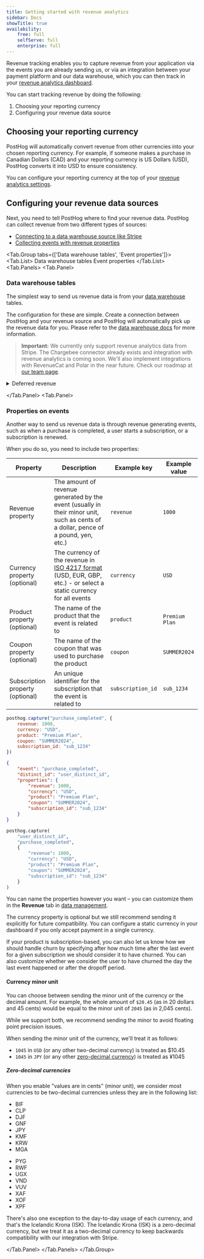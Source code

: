 ```yaml
---
title: Getting started with revenue analytics
sidebar: Docs
showTitle: true
availability:
    free: full
    selfServe: full
    enterprise: full
---
```



<RevAnalyticsBetaWarning />

Revenue tracking enables you to capture revenue from your application via the events you are already sending us, or via an integration between your payment platform and our data warehouse, which you can then track in your [revenue analytics dashboard](https://app.posthog.com/revenue_analytics).

<ProductScreenshot
    imageLight = "https://res.cloudinary.com/dmukukwp6/image/upload/Screenshot_2025_09_05_at_14_05_35_288e8e0d6c.png" 
    imageDark = "https://res.cloudinary.com/dmukukwp6/image/upload/Screenshot_2025_09_05_at_14_06_29_e4fe61d678.png"
    alt="Revenue analytics dashboard view" 
    classes="rounded"
/>

You can start tracking revenue by doing the following:

1. Choosing your reporting currency
2. Configuring your revenue data source

## Choosing your reporting currency

PostHog will automatically convert revenue from other currencies into your chosen reporting currency. For example, if someone makes a purchase in Canadian Dollars (CAD) and your reporting currency is US Dollars (USD), PostHog converts it into USD to ensure consistency.

You can configure your reporting currency at the top of your [revenue analytics settings](https://app.posthog.com/data-management/revenue).

<ProductScreenshot
    imageLight = "https://res.cloudinary.com/dmukukwp6/image/upload/Screenshot_2025_09_05_at_15_10_24_15de3d52e1.png" 
    imageDark = "https://res.cloudinary.com/dmukukwp6/image/upload/Screenshot_2025_09_05_at_15_10_32_a6e6330e13.png"
    alt="Revenue analytics currency picker" 
    classes="rounded"
/>

## Configuring your revenue data sources

Next, you need to tell PostHog where to find your revenue data. PostHog can collect revenue from two different types of sources:

- [Connecting to a data warehouse source like Stripe](/docs/revenue-analytics/getting-started?tab=Data+warehouse+tables#data-warehouse-tables)
- [Collecting events with revenue properties](/docs/revenue-analytics/getting-started?tab=Event+properties#properties-on-events)


<Tab.Group tabs={['Data warehouse tables', 'Event properties']}>
<Tab.List>
<Tab>Data warehouse tables</Tab>
<Tab>Event properties</Tab>
</Tab.List>
<Tab.Panels>
<Tab.Panel>

### Data warehouse tables

The simplest way to send us revenue data is from your [data warehouse](/data-warehouse) tables.

<ProductScreenshot
    imageLight="https://res.cloudinary.com/dmukukwp6/image/upload/Screenshot_2025_09_05_at_14_18_19_eeec8127a9.png" 
    imageDark="https://res.cloudinary.com/dmukukwp6/image/upload/Screenshot_2025_09_05_at_14_18_30_c7ad45d637.png"
    alt="Data warehouse tables setup"
    classes="rounded"
/>

The configuration for these are simple. Create a connection between PostHog and your revenue source and PostHog will automatically pick up the revenue data for you.
Please refer to the [data warehouse docs](/data-warehouse) for more information.

> **Important:** We currently only support revenue analytics data from Stripe. The Chargebee connector already exists and integration with revenue analytics is coming soon. We'll also implement integrations with RevenueCat and Polar in the near future. Check our roadmap at [our team page](/teams/revenue-analytics).

<details>
    <summary>Deferred revenue</summary>
    <p>
        When using revenue data from your data warehouse (from sources like Stripe), PostHog will automatically defer revenue recognition to match your accounting practices. This means we'll spread the revenue across all the months a charge is relevant for.
        You can learn more about this on the [deferred revenue](/docs/revenue-analytics/deferred-revenue) page.
    </p>
</details>

</Tab.Panel>
<Tab.Panel>

### Properties on events

Another way to send us revenue data is through revenue generating events, such as when a purchase is completed, a user starts a subscription, or a subscription is renewed.

When you do so, you need to include two properties:

| Property | Description | Example key | Example value |
| --- | --- | --- | --- |
| Revenue property | The amount of revenue generated by the event (usually in their minor unit, such as cents of a dollar, pence of a pound, yen, etc.) | `revenue` | `1000` |
| Currency property (optional) | The currency of the revenue in [ISO 4217 format](https://en.wikipedia.org/wiki/ISO_4217) (USD, EUR, GBP, etc.) - or select a static currency for all events | `currency` | `USD` |
| Product property (optional) | The name of the product that the event is related to | `product` | `Premium Plan` |
| Coupon property (optional) | The name of the coupon that was used to purchase the product | `coupon` | `SUMMER2024` |
| Subscription property (optional) | An unique identifier for the subscription that the event is related to | `subscription_id` | `sub_1234` |

<MultiLanguage>

```js
posthog.capture("purchase_completed", {
    revenue: 1000,
    currency: "USD",
    product: "Premium Plan",
    coupon: "SUMMER2024",
    subscription_id: "sub_1234"
})
```

```json
{
    "event": "purchase_completed",
    "distinct_id": "user_distinct_id",
    "properties": {
        "revenue": 1000,
        "currency": "USD",
        "product": "Premium Plan",
        "coupon": "SUMMER2024",
        "subscription_id": "sub_1234"
    }
}
```

```python
posthog.capture(
    "user_distinct_id",
    "purchase_completed",
    {
        "revenue": 1000,
        "currency": "USD",
        "product": "Premium Plan",
        "coupon": "SUMMER2024",
        "subscription_id": "sub_1234"
    }
)
```
</MultiLanguage>

You can name the properties however you want – you can customize them in the **Revenue** tab in [data management](https://app.posthog.com/data-management/revenue).

The currency property is optional but we still recommend sending it explicitly for future compatibility. You can configure a static currency in your dashboard if you only accept payment in a single currency.

If your product is subscription-based, you can also let us know how we should handle churn by specifying after how much time after the last event for a given subscription we should consider it to have churned.
You can also customize whether we consider the user to have churned the day the last event happened or after the dropoff period.

<ProductScreenshot
    imageLight="https://res.cloudinary.com/dmukukwp6/image/upload/Screenshot_2025_09_05_at_14_10_38_7b13b4bd4a.png" 
    imageDark="https://res.cloudinary.com/dmukukwp6/image/upload/Screenshot_2025_09_05_at_14_10_55_a3cb5c4204.png"
    alt="Events setup"
    classes="rounded"
/>

#### Currency minor unit

You can choose between sending the minor unit of the currency or the decimal amount. For example, the whole amount of `$20.45` (as in 20 dollars and 45 cents) would be equal to the minor unit of `2045` (as in 2,045 cents).

While we support both, we recommend sending the minor to avoid floating point precision issues.

When sending the minor unit of the currency, we'll treat it as follows:
- `1045` in `USD` (or any other two-decimal currency) is treated as $10.45
- `1045` in `JPY` (or any other [zero-decimal currency](#zero-decimal-currencies)) is treated as ¥1045

##### Zero-decimal currencies

When you enable "values are in cents" (minor unit), we consider most currencies to be two-decimal currencies unless they are in the following list:

<div className="grid grid-cols-2 gap-2">
    <ul>
        <li>BIF</li>
        <li>CLP</li>
        <li>DJF</li>
        <li>GNF</li>
        <li>JPY</li>
        <li>KMF</li>
        <li>KRW</li>
        <li>MGA</li>
    </ul>
    <ul>
        <li>PYG</li>
        <li>RWF</li>
        <li>UGX</li>
        <li>VND</li>
        <li>VUV</li>
        <li>XAF</li>
        <li>XOF</li>
        <li>XPF</li>
    </ul>   
</div>

There's also one exception to the day-to-day usage of each currency, and that's the Icelandic Krona (ISK). The Icelandic Krona (ISK) is a zero-decimal currency, but we treat it as a two-decimal currency to keep backwards compatibility with our integration with Stripe.

</Tab.Panel>
</Tab.Panels>
</Tab.Group>